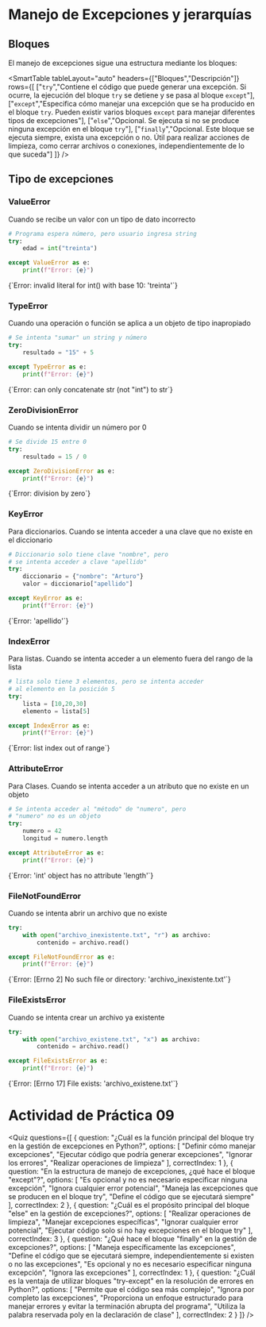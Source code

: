 # Manejo de Excepciones y jerarquías

## Bloques 
El manejo de excepciones sigue una estructura mediante los bloques:

<SmartTable
  tableLayout="auto"
  headers={["Bloques","Descripción"]}
  rows={[
    ["`try`","Contiene el código que puede generar una excepción. Si ocurre, la ejecución del bloque `try` se detiene y se pasa al bloque `except`"],
    ["`except`","Especifica cómo manejar una excepción que se ha producido en el bloque `try`. Pueden existir varios bloques `except` para manejar diferentes tipos de excepciones"],
    ["`else`","Opcional. Se ejecuta si no se produce ninguna excepción en el bloque `try`"],
    ["`finally`","Opcional. Este bloque se ejecuta siempre, exista una excepción o no. Útil para realizar acciones de limpieza, como cerrar archivos o conexiones, independientemente de lo que suceda"]
  ]}
/>

<SmartFigure
	id="excepciones-jerarquias"
	src="/inacap/ti3v21/images/fig34.png"
	alt="Ejemplo Excepciones y jerarquías"
	caption="Ejemplo Excepciones y jerarquías"
	size="large"
/>

## Tipo de excepciones

### ValueError
Cuando se recibe un valor con un tipo de dato incorrecto

```python
# Programa espera número, pero usuario ingresa string
try:
	edad = int("treinta")

except ValueError as e:
	print(f"Error: {e}")
```
<TerminalOutput withBg>
{`Error: invalid literal for int() with base 10: 'treinta'`}
</TerminalOutput>

### TypeError
Cuando una operación o función se aplica a un objeto de tipo inapropiado

```python
# Se intenta "sumar" un string y número
try:
	resultado = "15" + 5

except TypeError as e:
	print(f"Error: {e}")
```
<TerminalOutput withBg>
{`Error: can only concatenate str (not "int") to str`}
</TerminalOutput>

### ZeroDivisionError
Cuando se intenta dividir un número por 0

```python
# Se divide 15 entre 0
try:
	resultado = 15 / 0

except ZeroDivisionError as e:
	print(f"Error: {e}")
```
<TerminalOutput withBg>
{`Error: division by zero`}
</TerminalOutput>

### KeyError
Para diccionarios. Cuando se intenta acceder a una clave que no existe en el diccionario

```python
# Diccionario solo tiene clave "nombre", pero 
# se intenta acceder a clave "apellido"
try:
	diccionario = {"nombre": "Arturo"}
	valor = diccionario["apellido"]

except KeyError as e:
	print(f"Error: {e}")
```
<TerminalOutput withBg>
{`Error: 'apellido'`}
</TerminalOutput>

### IndexError
Para listas. Cuando se intenta acceder a un elemento fuera del rango de la lista

```python
# lista solo tiene 3 elementos, pero se intenta acceder 
# al elemento en la posición 5
try:
	lista = [10,20,30]
	elemento = lista[5]

except IndexError as e:
	print(f"Error: {e}")
```
<TerminalOutput withBg>
{`Error: list index out of range`}
</TerminalOutput>

### AttributeError
Para Clases. Cuando se intenta acceder a un atributo que no existe en un objeto

```python
# Se intenta acceder al "método" de "numero", pero
# "numero" no es un objeto
try:
	numero = 42
	longitud = numero.length

except AttributeError as e:
	print(f"Error: {e}")
```
<TerminalOutput withBg>
{`Error: 'int' object has no attribute 'length'`}
</TerminalOutput>

### FileNotFoundError
Cuando se intenta abrir un archivo que no existe

```python
try:
	with open("archivo_inexistente.txt", "r") as archivo:
		contenido = archivo.read()

except FileNotFoundError as e:
	print(f"Error: {e}")
```
<TerminalOutput withBg>
{`Error: [Errno 2] No such file or directory: 'archivo_inexistente.txt'`}
</TerminalOutput>

### FileExistsError
Cuando se intenta crear un archivo ya existente

```python
try:
	with open("archivo_existene.txt", "x") as archivo:
		contenido = archivo.read()

except FileExistsError as e:
	print(f"Error: {e}")
```
<TerminalOutput withBg>
{`Error: [Errno 17] File exists: 'archivo_existene.txt'`}
</TerminalOutput>

# Actividad de Práctica 09

<Quiz questions={[
  {
    question: "¿Cuál es la función principal del bloque try en la gestión de excepciones en Python?",
    options: [
      "Definir cómo manejar excepciones",
      "Ejecutar código que podría generar excepciones",
      "Ignorar los errores",
      "Realizar operaciones de limpieza"
    ],
    correctIndex: 1
  },
  {
    question: "En la estructura de manejo de excepciones, ¿qué hace el bloque \"except\"?",
    options: [
      "Es opcional y no es necesario especificar ninguna excepción",
      "Ignora cualquier error potencial",
      "Maneja las excepciones que se producen en el bloque try",
      "Define el código que se ejecutará siempre"
    ],
    correctIndex: 2
  },
  {
    question: "¿Cuál es el propósito principal del bloque \"else\" en la gestión de excepciones?",
    options: [
      "Realizar operaciones de limpieza",
      "Manejar excepciones específicas",
      "Ignorar cualquier error potencial",
      "Ejecutar código solo si no hay excepciones en el bloque try"
    ],
    correctIndex: 3
  },
  {
    question: "¿Qué hace el bloque \"finally\" en la gestión de excepciones?",
    options: [
      "Maneja específicamente las excepciones",
      "Define el código que se ejecutará siempre, independientemente si existen o no las excepciones",
      "Es opcional y no es necesario especificar ninguna excepción",
      "Ignora las excepciones"
    ],
    correctIndex: 1
  },
  {
    question: "¿Cuál es la ventaja de utilizar bloques \"try-except\" en la resolución de errores en Python?",
    options: [
      "Permite que el código sea más complejo",
      "Ignora por completo las excepciones",
      "Proporciona un enfoque estructurado para manejar errores y evitar la terminación abrupta del programa",
      "Utiliza la palabra reservada poly en la declaración de clase"
    ],
    correctIndex: 2
  }
]} />